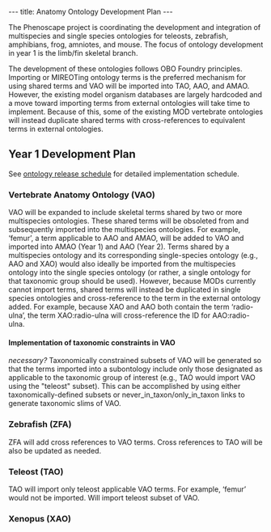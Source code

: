 ---
title: Anatomy Ontology Development Plan
---

The Phenoscape project is coordinating the development and integration of multispecies and single species ontologies for teleosts, zebrafish, amphibians, frog, amniotes, and mouse.  The focus of ontology development in year 1 is the limb/fin skeletal branch.

The development of these ontologies follows OBO Foundry principles. Importing or MIREOTing ontology terms is the preferred mechanism for using shared terms and VAO will be imported into TAO, AAO, and AMAO. However, the existing model organism databases are largely hardcoded and a move toward importing terms from external ontologies will take time to implement. Because of this, some of the existing MOD vertebrate ontologies will instead duplicate shared terms with cross-references to equivalent terms in external ontologies.

== Year 1 Development Plan ==
See [[Ontologies#Release_Schedules_and_Features | ontology release schedule]] for detailed implementation schedule.

=== Vertebrate Anatomy Ontology (VAO) ===
VAO will be expanded to include skeletal terms shared by two or more multispecies ontologies. These shared terms will be obsoleted from and subsequently imported into the multispecies ontologies.  For example, ‘femur’, a term applicable to AAO and AMAO, will be added to VAO and imported into AMAO (Year 1) and AAO (Year 2).  Terms shared by a multispecies ontology and its corresponding single-species ontology (e.g., AAO and XAO) would also ideally be imported from the multispecies ontology into the single species ontology (or rather, a single ontology for that taxonomic group should be used). However, because MODs currently cannot import terms, shared terms will instead be duplicated in single species ontologies and cross-reference to the term in the external ontology added. For example, because XAO and AAO both contain the term ‘radio-ulna’, the term XAO:radio-ulna will cross-reference the ID for AAO:radio-ulna.

====Implementation of taxonomic constraints in VAO====
''necessary?''
Taxonomically constrained subsets of VAO will be generated so that the terms imported into a subontology include only those designated as applicable to the taxonomic group of interest (e.g., TAO would import VAO using the "teleost" subset). This can be accomplished by using either taxonomically-defined subsets or never_in_taxon/only_in_taxon links to generate taxonomic slims of VAO.

=== Zebrafish (ZFA) ===
ZFA will add cross references to VAO terms. Cross references to TAO will be also be updated as needed.

=== Teleost (TAO) ===
TAO will import only teleost applicable VAO terms. For example, ‘femur’ would not be imported.
Will import teleost subset of VAO.

=== Xenopus (XAO) ===